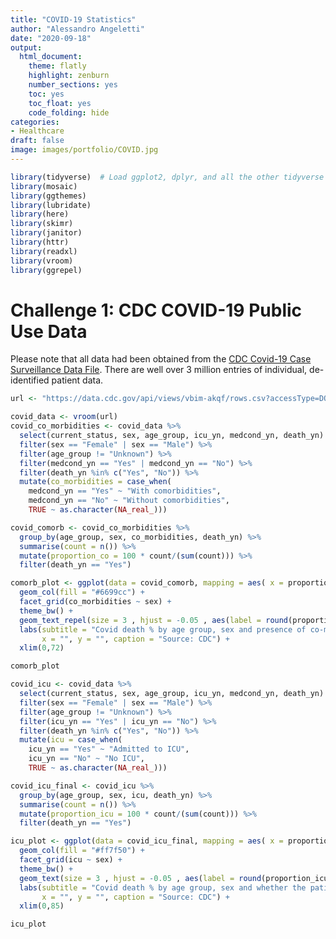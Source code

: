 ```yaml
---
title: "COVID-19 Statistics"
author: "Alessandro Angeletti"
date: "2020-09-18"
output:
  html_document:
    theme: flatly
    highlight: zenburn
    number_sections: yes
    toc: yes
    toc_float: yes
    code_folding: hide
categories:
- Healthcare
draft: false
image: images/portfolio/COVID.jpg
---
```


```r
library(tidyverse)  # Load ggplot2, dplyr, and all the other tidyverse packages
library(mosaic)
library(ggthemes)
library(lubridate)
library(here)
library(skimr)
library(janitor)
library(httr)
library(readxl)
library(vroom)
library(ggrepel)
```

# Challenge 1: CDC COVID-19 Public Use Data

Please note that all data had been obtained from the [CDC Covid-19 Case Surveillance Data File](https://data.cdc.gov/Case-Surveillance/COVID-19-Case-Surveillance-Public-Use-Data/vbim-akqf).
There are well over 3 million entries of individual, de-identified patient data.


```r

url <- "https://data.cdc.gov/api/views/vbim-akqf/rows.csv?accessType=DOWNLOAD"

covid_data <- vroom(url)
covid_co_morbidities <- covid_data %>%
  select(current_status, sex, age_group, icu_yn, medcond_yn, death_yn) %>%
  filter(sex == "Female" | sex == "Male") %>%
  filter(age_group != "Unknown") %>%
  filter(medcond_yn == "Yes" | medcond_yn == "No") %>%
  filter(death_yn %in% c("Yes", "No")) %>% 
  mutate(co_morbidities = case_when(
    medcond_yn == "Yes" ~ "With comorbidities",
    medcond_yn == "No" ~ "Without comorbidities",
    TRUE ~ as.character(NA_real_)))

covid_comorb <- covid_co_morbidities %>% 
  group_by(age_group, sex, co_morbidities, death_yn) %>% 
  summarise(count = n()) %>% 
  mutate(proportion_co = 100 * count/(sum(count))) %>% 
  filter(death_yn == "Yes")

comorb_plot <- ggplot(data = covid_comorb, mapping = aes( x = proportion_co, y = age_group, label = sprintf("%0.2f", round(proportion_co, digits = 1)))) +
  geom_col(fill = "#6699cc") +
  facet_grid(co_morbidities ~ sex) +
  theme_bw() +
  geom_text_repel(size = 3 , hjust = -0.05 , aes(label = round(proportion_co, digits = 1))) +
  labs(subtitle = "Covid death % by age group, sex and presence of co-morbidities", 
       x = "", y = "", caption = "Source: CDC") +
  xlim(0,72)

comorb_plot

covid_icu <- covid_data %>%
  select(current_status, sex, age_group, icu_yn, medcond_yn, death_yn) %>%
  filter(sex == "Female" | sex == "Male") %>%
  filter(age_group != "Unknown") %>%
  filter(icu_yn == "Yes" | icu_yn == "No") %>%
  filter(death_yn %in% c("Yes", "No")) %>% 
  mutate(icu = case_when(
    icu_yn == "Yes" ~ "Admitted to ICU",
    icu_yn == "No" ~ "No ICU",
    TRUE ~ as.character(NA_real_)))

covid_icu_final <- covid_icu %>% 
  group_by(age_group, sex, icu, death_yn) %>% 
  summarise(count = n()) %>% 
  mutate(proportion_icu = 100 * count/(sum(count))) %>% 
  filter(death_yn == "Yes")

icu_plot <- ggplot(data = covid_icu_final, mapping = aes( x = proportion_icu, y = age_group)) +
  geom_col(fill = "#ff7f50") +
  facet_grid(icu ~ sex) +
  theme_bw() +
  geom_text(size = 3 , hjust = -0.05 , aes(label = round(proportion_icu, digits = 1))) +
  labs(subtitle = "Covid death % by age group, sex and whether the patient was admitted to ICU", 
       x = "", y = "", caption = "Source: CDC") +
  xlim(0,85)

icu_plot

```
